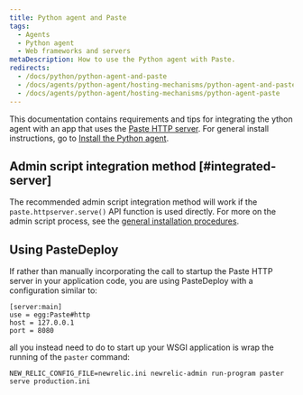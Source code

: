 ```yaml
---
title: Python agent and Paste
tags:
  - Agents
  - Python agent
  - Web frameworks and servers
metaDescription: How to use the Python agent with Paste.
redirects:
  - /docs/python/python-agent-and-paste
  - /docs/agents/python-agent/hosting-mechanisms/python-agent-and-paste
  - /docs/agents/python-agent/hosting-mechanisms/python-agent-paste
---
```


This documentation contains requirements and tips for integrating the ython agent with an app that uses the [Paste HTTP server](http://pythonpaste.org/modules/httpserver.html). For general install instructions, go to [Install the Python agent](/docs/agents/python-agent/installation-configuration/python-agent-installation).

## Admin script integration method [#integrated-server]

The recommended admin script integration method will work if the `paste.httpserver.serve()` API function is used directly. For more on the admin script process, see the [general installation procedures](/docs/agents/python-agent/installation-configuration/python-agent-installation#integration).

## Using PasteDeploy

If rather than manually incorporating the call to startup the Paste HTTP server in your application code, you are using PasteDeploy with a configuration similar to:

```
[server:main]
use = egg:Paste#http
host = 127.0.0.1
port = 8080
```

all you instead need to do to start up your WSGI application is wrap the running of the `paster` command:

```
NEW_RELIC_CONFIG_FILE=newrelic.ini newrelic-admin run-program paster serve production.ini
```

